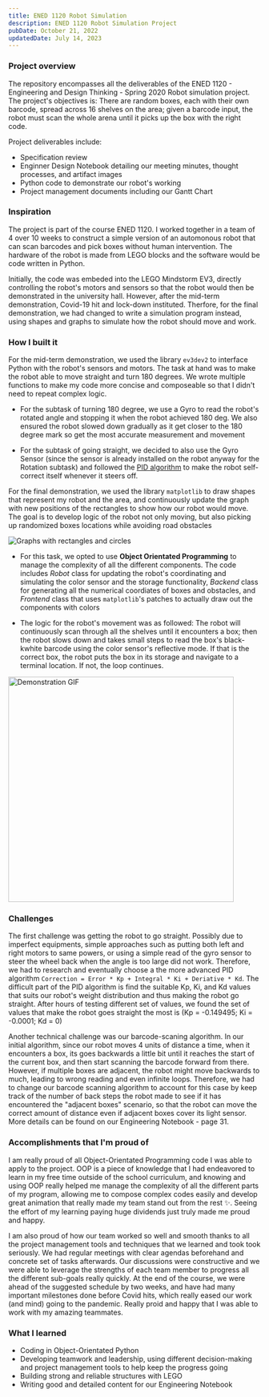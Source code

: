 ```yaml
---
title: ENED 1120 Robot Simulation
description: ENED 1120 Robot Simulation Project
pubDate: October 21, 2022
updatedDate: July 14, 2023
---
```


### Project overview

The repository encompasses all the deliverables of the ENED 1120 - Engineering and Design Thinking - Spring 2020 Robot simulation project. The project's objectives is: There are random boxes, each with their own barcode, spread across 16 shelves on the area; given a barcode input, the robot must scan the whole arena until it picks up the box with the right code.

Project deliverables include:

- Specification review
- Enginner Design Notebook detailing our meeting minutes, thought processes, and artifact images
- Python code to demonstrate our robot's working
- Project management documents including our Gantt Chart

### Inspiration

The project is part of the course ENED 1120. I worked together in a team of 4 over 10 weeks to construct a simple version of an automonous robot that can scan barcodes and pick boxes without human intervention. The hardware of the robot is made from LEGO blocks and the software would be code written in Python.

Initially, the code was embeded into the LEGO Mindstorm EV3, directly controlling the robot's motors and sensors so that the robot would then be demonstrated in the university hall. However, after the mid-term demonstration, Covid-19 hit and lock-down instituted. Therfore, for the final demonstration, we had changed to write a simulation program instead, using shapes and graphs to simulate how the robot should move and work.

### How I built it

For the mid-term demonstration, we used the library `ev3dev2` to interface Python with the robot's sensors and motors. The task at hand was to make the robot able to move straight and turn 180 degrees. We wrote multiple functions to make my code more concise and composeable so that I didn't need to repeat complex logic.

- For the subtask of turning 180 degree, we use a Gyro to read the robot's rotated angle and stopping it when the robot achieved 180 deg. We also ensured the robot slowed down gradually as it get closer to the 180 degree mark so get the most accurate measurement and movement

- For the subtask of going straight, we decided to also use the Gyro Sensor (since the sensor is already installed on the robot anyway for the Rotation subtask) and followed the [PID algorithm](https://www.youtube.com/watch?v=U-LdBQ-vBkg) to make the robot self-correct itself whenever it steers off.

For the final demonstration, we used the library `matplotlib` to draw shapes that represent my robot and the area, and continuously update the graph with new positions of the rectangles to show how our robot would move. The goal is to develop logic of the robot not only moving, but also picking up randomized boxes locations while avoiding road obstacles

![Graphs with rectangles and circles](/ened-matplotlib.png)

- For this task, we opted to use **Object Orientated Programming** to manage the complexity of all the different components. The code includes _Robot_ class for updating the robot's coordinating and simulating the color sensor and the storage functionality, _Backend_ class for generating all the numerical coordiates of boxes and obstacles, and _Frontend_ class that uses `matplotlib`'s patches to actually draw out the components with colors

- The logic for the robot's movement was as followed: The robot will continuously scan through all the shelves until it encounters a box; then the robot slows down and takes small steps to read the box's black-kwhite barcode using the color sensor's reflective mode. If that is the correct box, the robot puts the box in its storage and navigate to a terminal location. If not, the loop continues.

<div>
  <img src="/ened-simulation-demo.gif" alt="Demonstration GIF" width="450" loading="lazy"/>
</div>

### Challenges

The first challenge was getting the robot to go straight. Possibly due to imperfect equipments, simple approaches such as putting both left and right motors to same powers, or using a simple read of the gyro sensor to steer the wheel back when the angle is too large did not work. Therefore, we had to research and eventually choose a the more advanced PID algorithm `Correction = Error * Kp + Integral * Ki + Deriative * Kd`. The difficult part of the PID algorithm is find the suitable Kp, Ki, and Kd values that suits our robot's weight distribution and thus making the robot go straight. After hours of testing different set of values, we found the set of values that make the robot goes straight the most is (Kp = -0.149495; Ki = -0.0001; Kd = 0)

Another technical challenge was our barcode-scaning algorithm. In our initial algorithm, since our robot moves 4 units of distance a time, when it encounters a box, its goes backwards a little bit until it reaches the start of the current box, and then start scanning the barcode forward from there. However, if multiple boxes are adjacent, the robot might move backwards to much, leading to wrong reading and even infinite loops. Therefore, we had to change our barcode scanning algorithm to account for this case by keep track of the number of back steps the robot made to see if it has encountered the "adjacent boxes" scenario, so that the robot can move the correct amount of distance even if adjacent boxes cover its light sensor. More details can be found on our Engineering Notebook - page 31.

### Accomplishments that I'm proud of

I am really proud of all Object-Orientated Programming code I was able to apply to the project. OOP is a piece of knowledge that I had endeavored to learn in my free time outside of the school curriculum, and knowing and using OOP really helped me manage the complexity of all the different parts of my program, allowing me to compose complex codes easily and develop great animation that really made my team stand out from the rest ✨. Seeing the effort of my learning paying huge dividends just truly made me proud and happy.

I am also proud of how our team worked so well and smooth thanks to all the project management tools and techniques that we learned and took took seriously. We had regular meetings with clear agendas beforehand and concrete set of tasks afterwards. Our discussions were constructive and we were able to leverage the strengths of each team member to progress all the different sub-goals really quickly. At the end of the course, we were ahead of the suggested schedule by two weeks, and have had many important milestones done before Covid hits, which really eased our work (and mind) going to the pandemic. Really proid and happy that I was able to work with my amazing teammates.

### What I learned

- Coding in Object-Orientated Python
- Developing teamwork and leadership, using different decision-making and project management tools to help keep the progress going
- Building strong and reliable structures with LEGO
- Writing good and detailed content for our Engineering Notebook
